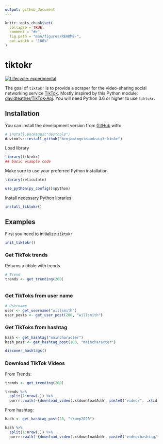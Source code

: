 ```yaml
---
output: github_document
---
```


<!-- README.md is generated from README.Rmd. Please edit that file -->

```r
knitr::opts_chunk$set(
  collapse = TRUE,
  comment = "#>",
  fig.path = "man/figures/README-",
  out.width = "100%"
)
```

# tiktokr

<!-- badges: start -->
[![Lifecycle: experimental](https://img.shields.io/badge/lifecycle-experimental-orange.svg)](https://www.tidyverse.org/lifecycle/#experimental)
<!-- badges: end -->

The goal of `tiktokr` is to provide a scraper for the video-sharing social networking service [TikTok](http://tiktok.com/). Mostly inspired by this Python module: [davidteather/TikTok-Api](https://github.com/davidteather/TikTok-Api). You will need Python 3.6 or higher to use `tiktokr`.

## Installation

You can install the development version from [GitHub](https://github.com/) with:

```r
# install.packages("devtools")
devtools::install_github("benjaminguinaudeau/tiktokr")
```

Load library

```r
library(tiktokr)
## basic example code
```

Make sure to use your preferred Python installation

```r
library(reticulate)

use_python(py_config()$python)

```

Install necessary Python libraries

```r
install_tiktokr()
```


## Examples

First you need to initialize `tiktokr`

```r
init_tiktokr()
```


### Get TikTok trends

Returns a tibble with trends.


```r
# Trend
trends <- get_trending(200)



```

### Get TikToks from user name

```r
# Username
user <- get_username("willsmith")
user_posts <- get_user_post(200, "willsmith")

```

### Get TikToks from hashtag

```r
hash <- get_hashtag("maincharacter")
hash_post <- get_hashtag_post(100, "maincharacter")

discover_hashtags()

```

### Download TikTok Videos

From Trends:

```r
trends <- get_trending(200)

trends %>%
  split(1:nrow(.)) %>% 
  purrr::walk(~{download_video(.x$downloadAddr, paste0("video/", .x$id, ".mp4"))})

```

From hashtag:

```r

hash <- get_hashtag_post(20, "trump2020")

hash %>%
  split(1:nrow(.)) %>% 
  purrr::walk(~{download_video(.x$downloadAddr, paste0("video/hashtag/", .x$id, ".mp4"))})

```


